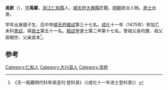 '''吳欽'''（{{bd|1446年||？}}），[[表字|字]]'''禹鄰'''，[[浙江|浙江]][[仁和縣|仁和縣]]人，[[順天府|順天府]][[大兴县_(金朝)|大興縣]]匠籍，[[明朝|明朝]]政治人物。[[進士|進士]]出身。

早年出身國子生，后中举[[順天府|順天府]][[鄉試|鄉試]]第三十七名。[[成化|成化]]十一年（1475年）參加乙未科[[會試|會試]]，得[[貢士|貢士]]第五十一名。[[殿試|殿試]]登進士第二甲第十七名。曾祖父吳均實、祖父吳朝宗、父亲吳本<ref>《天一阁藏明代科举录选刊·登科录》（《成化十一年进士登科录》）</ref>。

==参考==
{{reflist}}
{{明朝人物小作品}}
{{成化十一年乙未科殿試金榜}}
[[Category:仁和人|Category:仁和人]]
[[Category:大兴县人|Category:大兴县人]]
[[Category:吴姓|Category:吴姓]]